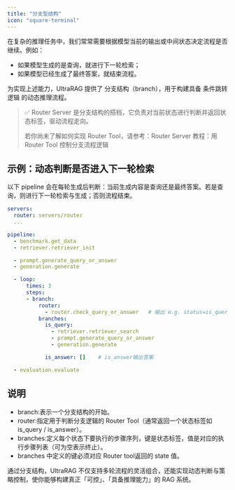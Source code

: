 ```yaml
---
title: "分支型结构"
icon: "square-terminal"
---
```


在复杂的推理任务中，我们常常需要根据模型当前的输出或中间状态决定流程是否继续。例如：

- 如果模型生成的是查询，就进行下一轮检索；
- 如果模型已经生成了最终答案，就结束流程。

为实现上述能力，UltraRAG 提供了 分支结构（branch），用于构建具备 条件跳转逻辑 的动态推理流程。
> ✅ Router Server 是分支结构的搭档，它负责对当前状态进行判断并返回状态标签，驱动流程走向。
>
> 若你尚未了解如何实现 Router Tool，请参考：Router Server 教程：用 Router Tool 控制分支流程逻辑

## 示例：动态判断是否进入下一轮检索

以下 pipeline 会在每轮生成后判断：当前生成内容是查询还是最终答案。若是查询，则进行下一轮检索与生成；否则流程结束。

```yaml
servers:
  router: servers/router
  ...

pipeline:
  - benchmark.get_data
  - retriever.retriever_init

  - prompt.generate_query_or_answer
  - generation.generate

  - loop:
      times: 3         
      steps:
      - branch:
          router:
            - router.check_query_or_answer   # 输出 e.g. status=is_query/is_answer
          branches:
            is_query:
              - retriever.retriever_search
              - prompt.generate_query_or_answer
              - generation.generate

            is_answer: []    # is_answer输出答案

  - evaluation.evaluate
```

## 说明

- branch:表示一个分支结构的开始。
- router:指定用于判断分支逻辑的 Router Tool（通常返回一个状态标签如 is_query / is_answer）。
- branches:定义每个状态下要执行的步骤序列，键是状态标签，值是对应的执行步骤列表（可为空表示终止）。
- branches 中定义的键必须对应 Router tool返回的 state 值。

通过分支结构，UltraRAG 不仅支持多轮流程的灵活组合，还能实现动态判断与策略控制，使你能够构建真正「可控」、「具备推理能力」的 RAG 系统。